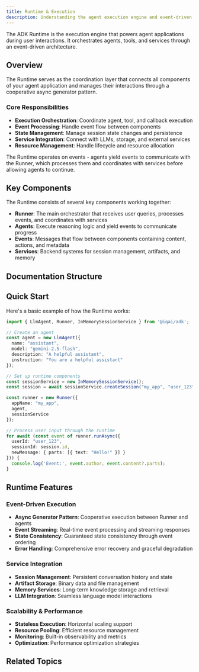 ```yaml
---
title: Runtime & Execution
description: Understanding the agent execution engine and event-driven architecture
---
```



The ADK Runtime is the execution engine that powers agent applications during user interactions. It orchestrates agents, tools, and services through an event-driven architecture.

## Overview

The Runtime serves as the coordination layer that connects all components of your agent application and manages their interactions through a cooperative async generator pattern.

### Core Responsibilities

- **Execution Orchestration**: Coordinate agent, tool, and callback execution
- **Event Processing**: Handle event flow between components
- **State Management**: Manage session state changes and persistence
- **Service Integration**: Connect with LLMs, storage, and external services
- **Resource Management**: Handle lifecycle and resource allocation

<Callout type="info" title="Event-Driven Architecture">
The Runtime operates on events - agents yield events to communicate with the Runner, which processes them and coordinates with services before allowing agents to continue.
</Callout>

## Key Components

The Runtime consists of several key components working together:

- **Runner**: The main orchestrator that receives user queries, processes events, and coordinates with services
- **Agents**: Execute reasoning logic and yield events to communicate progress
- **Events**: Messages that flow between components containing content, actions, and metadata
- **Services**: Backend systems for session management, artifacts, and memory


## Documentation Structure

<Cards>
  <Card
    title="🔄 Event Loop"
    description="Understanding the cooperative async generator pattern and event flow"
    href="/docs/framework/runtime/event-loop"
  />

  <Card
    title="📋 Invocation Lifecycle"
    description="Complete lifecycle from user query to response completion"
    href="/docs/framework/runtime/invocation-lifecycle"
  />




</Cards>

## Quick Start

Here's a basic example of how the Runtime works:

```typescript
import { LlmAgent, Runner, InMemorySessionService } from '@iqai/adk';

// Create an agent
const agent = new LlmAgent({
  name: "assistant",
  model: "gemini-2.5-flash",
  description: "A helpful assistant",
  instruction: "You are a helpful assistant"
});

// Set up runtime components
const sessionService = new InMemorySessionService();
const session = await sessionService.createSession("my_app", "user_123");

const runner = new Runner({
  appName: "my_app",
  agent,
  sessionService
});

// Process user input through the runtime
for await (const event of runner.runAsync({
  userId: "user_123",
  sessionId: session.id,
  newMessage: { parts: [{ text: "Hello!" }] }
})) {
  console.log('Event:', event.author, event.content?.parts);
}
```

## Runtime Features

### Event-Driven Execution

- **Async Generator Pattern**: Cooperative execution between Runner and agents
- **Event Streaming**: Real-time event processing and streaming responses
- **State Consistency**: Guaranteed state consistency through event ordering
- **Error Handling**: Comprehensive error recovery and graceful degradation

### Service Integration

- **Session Management**: Persistent conversation history and state
- **Artifact Storage**: Binary data and file management
- **Memory Services**: Long-term knowledge storage and retrieval
- **LLM Integration**: Seamless language model interactions

### Scalability & Performance

- **Stateless Execution**: Horizontal scaling support
- **Resource Pooling**: Efficient resource management
- **Monitoring**: Built-in observability and metrics
- **Optimization**: Performance optimization strategies

## Related Topics

<Cards>
  <Card
    title="🤖 Agents"
    description="Learn how agents integrate with runtime execution"
    href="/docs/framework/agents"
  />

  <Card
    title="💬 Sessions"
    description="Session management and state persistence"
    href="/docs/framework/sessions"
  />

  <Card
    title="📋 Callbacks"
    description="Lifecycle hooks and execution control"
    href="/docs/framework/callbacks"
  />

  <Card
    title="🔧 Tools"
    description="Tool integration within the runtime"
    href="/docs/framework/tools"
  />
</Cards>
